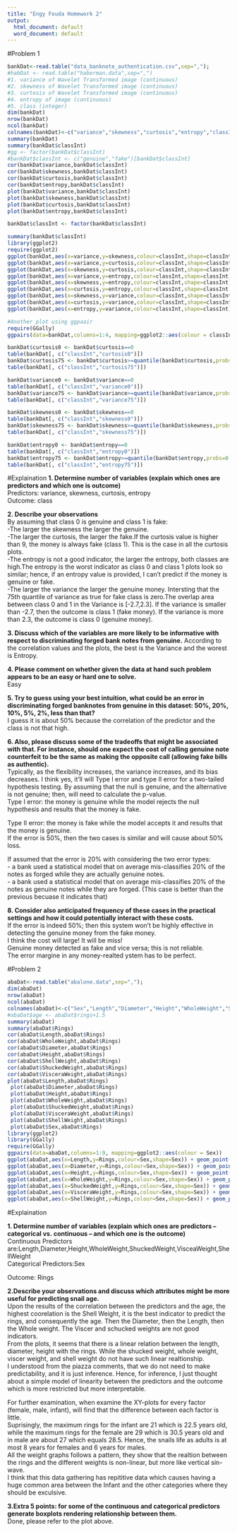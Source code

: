 ---
title: "Engy Fouda Homework 2"
output:
  html_document: default
  word_document: default
---

#Problem 1
```{r setup, eval=TRUE,include=TRUE}
bankDat<-read.table("data_banknote_authentication.csv",sep=",");
#habDat <- read.table("haberman.data",sep=",")
#1. variance of Wavelet Transformed image (continuous) 
#2. skewness of Wavelet Transformed image (continuous) 
#3. curtosis of Wavelet Transformed image (continuous) 
#4. entropy of image (continuous) 
#5. class (integer) 
dim(bankDat)
nrow(bankDat)
ncol(bankDat)
colnames(bankDat)<-c("variance","skewness","curtosis","entropy","classInt")
summary(bankDat)
summary(bankDat$classInt)
#gg <- factor(bankDat$classInt)
#bankDat$classInt <- c("genuine","fake")[bankDat$classInt]
cor(bankDat$variance,bankDat$classInt)
cor(bankDat$skewness,bankDat$classInt)
cor(bankDat$curtosis,bankDat$classInt)
cor(bankDat$entropy,bankDat$classInt)
plot(bankDat$variance,bankDat$classInt)
plot(bankDat$skewness,bankDat$classInt)
plot(bankDat$curtosis,bankDat$classInt)
plot(bankDat$entropy,bankDat$classInt)

bankDat$classInt <- factor(bankDat$classInt)

summary(bankDat$classInt)
library(ggplot2)
require(ggplot2)
ggplot(bankDat,aes(x=variance,y=skewness,colour=classInt,shape=classInt)) + geom_point() + facet_wrap(~classInt)
ggplot(bankDat,aes(x=variance,y=curtosis,colour=classInt,shape=classInt)) + geom_point() + facet_wrap(~classInt)
ggplot(bankDat,aes(x=skewness,y=curtosis,colour=classInt,shape=classInt)) + geom_point() + facet_wrap(~classInt)
ggplot(bankDat,aes(x=variance,y=entropy,colour=classInt,shape=classInt)) + geom_point() + facet_wrap(~classInt)
ggplot(bankDat,aes(x=skewness,y=entropy,colour=classInt,shape=classInt)) + geom_point() + facet_wrap(~classInt)
ggplot(bankDat,aes(x=curtosis,y=entropy,colour=classInt,shape=classInt)) + geom_point() + facet_wrap(~classInt)
ggplot(bankDat,aes(x=skewness,y=variance,colour=classInt,shape=classInt)) + geom_point() + facet_wrap(~classInt)
ggplot(bankDat,aes(x=curtosis,y=variance,colour=classInt,shape=classInt)) + geom_point() + facet_wrap(~classInt)
ggplot(bankDat,aes(x=entropy,y=variance,colour=classInt,shape=classInt)) + geom_point() + facet_wrap(~classInt)

#Another plot using ggpaair
require(GGally)
ggpairs(data=bankDat,columns=1:4, mapping=ggplot2::aes(colour = classInt))

bankDat$curtosis0 <- bankDat$curtosis==0
table(bankDat[, c("classInt","curtosis0")])
bankDat$curtosis75 <- bankDat$curtosis>=quantile(bankDat$curtosis,probs=0.75)
table(bankDat[, c("classInt","curtosis75")])

bankDat$variance0 <- bankDat$variance==0
table(bankDat[, c("classInt","variance0")])
bankDat$variance75 <- bankDat$variance>=quantile(bankDat$variance,probs=0.75)
table(bankDat[, c("classInt","variance75")])

bankDat$skewness0 <- bankDat$skewness==0
table(bankDat[, c("classInt","skewness0")])
bankDat$skewness75 <- bankDat$skewness>=quantile(bankDat$skewness,probs=0.75)
table(bankDat[, c("classInt","skewness75")])

bankDat$entropy0 <- bankDat$entropy==0
table(bankDat[, c("classInt","entropy0")])
bankDat$entropy75 <- bankDat$entropy>=quantile(bankDat$entropy,probs=0.75)
table(bankDat[, c("classInt","entropy75")])
```

#Explaination
**1.  Determine number of variables (explain which ones are predictors and which one is outcome) **  
Predictors: variance, skewness, curtosis, entropy  
Outcome: class  

**2.  Describe your observations **  
By assuming that class 0 is genuine and class 1 is fake:  
-The larger the skewness the larger the genuine.  
-The larger the curtosis, the larger the fake.If the curtosis value is higher than 9, the money is always fake (class 1). This is the case in all the curtosis plots.     
-The entropy is not a good indicator, the larger the entropy, both classes are high.The entropy is the worst indicator as class 0 and class 1 plots look so similar; hence, if an entropy value is provided, I can't predict if the money is genuine or fake.  
-The larger the variance the larger the genuine money. Intersting that the 75th quantile of  variance as true for fake class is zero.The overlap area between class 0 and 1 in the Variance is [-2.7,2.3]. If the variance is smaller than -2.7, then the outcome is class 1 (fake money). If the variance is more than 2.3, the outcome is class 0 (genuine money).  

**3.  Discuss which of the variables are more likely to be informative with respect to discriminating forged bank notes from genuine.**
According to the correlation values and the plots, the best is the Variance and the worest is Entropy.  

**4.  Please comment on whether given the data at hand such problem appears to be an easy or hard one to solve. **  
Easy  

**5.	Try to guess using your best intuition, what could be an error in discriminating forged banknotes from genuine in this dataset: 50%, 20%, 10%, 5%, 2%, less than that? **  
	I guess it is about 50% because the correlation of the predictor and the class is not that high.
	
**6.	Also, please discuss some of the tradeoffs that might be associated with that. For instance, should one expect the cost of calling genuine note counterfeit to be the same as making the opposite call (allowing fake bills as authentic). **  
Typically, as the flexibility increases, the variance increases, and its bias decreases. 
I think yes, it'll will Type I error and type II error for a two-tailed hypothesis testing.   By assuming that the null is genuine, and the alternative is not genuine; then, will need to calculate the p-value.  
Type I error: the money is genuine while the model rejects the null hypothesis and results that the money is fake.  
  
Type II error: the money is fake while the model accepts it and results that the money is genuine.  
If the error is 50%, then the two cases is similar and will cause about 50% loss.  

If assumed that the error is 20% with considering the two error types:  
- a bank used a statistical model that on average mis-classifies 20% of the notes as forged while they are actually genuine notes.  
- a bank used a statistical model that on average mis-classifies 20% of the notes as genuine notes while they are forged. (This case is better than the previous becuase it indicates that)  

**8.	Consider also anticipated frequency of these cases in the practical settings and how it could potentially interact with these costs.**  
If the error is indeed 50%; then this system won't be highly effective in detecting the genuine money from the fake money.  
I think the cost will large! It will be miss!  
Genuine money detected as fake and vice versa; this is not reliable.  
The error margine in any money-realted ystem has to be perfect.    

#Problem 2
```{r setup1, eval=TRUE,include=TRUE}
abaDat<-read.table("abalone.data",sep=",");
dim(abaDat)
nrow(abaDat)
ncol(abaDat)
colnames(abaDat)<-c("Sex","Length","Diameter","Height","WholeWeight","ShuckedWeight","VisceraWeight","ShellWeight","Rings")
#abaDat$age <- abaDat$rings+1.5
summary(abaDat)
summary(abaDat$Rings)
cor(abaDat$Length,abaDat$Rings)
cor(abaDat$WholeWeight,abaDat$Rings)
cor(abaDat$Diameter,abaDat$Rings)
cor(abaDat$Height,abaDat$Rings)
cor(abaDat$ShellWeight,abaDat$Rings)
cor(abaDat$ShuckedWeight,abaDat$Rings)
cor(abaDat$VisceraWeight,abaDat$Rings)
plot(abaDat$Length,abaDat$Rings)
 plot(abaDat$Diameter,abaDat$Rings)
 plot(abaDat$Height,abaDat$Rings)
 plot(abaDat$WholeWeight,abaDat$Rings)
 plot(abaDat$ShuckedWeight,abaDat$Rings)
 plot(abaDat$VisceraWeight,abaDat$Rings)
 plot(abaDat$ShellWeight,abaDat$Rings)
 plot(abaDat$Sex,abaDat$Rings)
library(ggplot2)
library(GGally)
require(GGally)
ggpairs(data=abaDat,columns=1:9, mapping=ggplot2::aes(colour = Sex))
ggplot(abaDat,aes(x=Length,y=Rings,colour=Sex,shape=Sex)) + geom_point() + facet_wrap(~Sex)
ggplot(abaDat,aes(x=Diameter,y=Rings,colour=Sex,shape=Sex)) + geom_point() + facet_wrap(~Sex)
ggplot(abaDat,aes(x=Height,y=Rings,colour=Sex,shape=Sex)) + geom_point() + facet_wrap(~Sex)
ggplot(abaDat,aes(x=WholeWeight,y=Rings,colour=Sex,shape=Sex)) + geom_point() + facet_wrap(~Sex)
ggplot(abaDat,aes(x=ShuckedWeight,y=Rings,colour=Sex,shape=Sex)) + geom_point() + facet_wrap(~Sex)
ggplot(abaDat,aes(x=VisceraWeight,y=Rings,colour=Sex,shape=Sex)) + geom_point() + facet_wrap(~Sex)
ggplot(abaDat,aes(x=ShellWeight,y=Rings,colour=Sex,shape=Sex)) + geom_point() + facet_wrap(~Sex)

```

#Explaination

 **1. Determine number of variables (explain which ones are predictors -- categorical vs. continuous -- and which one is the outcome) **  
 Continuous Predictors are:Length,Diameter,Height,WholeWeight,ShuckedWeight,VisceaWeight,ShellWeight  
Categorical Predictors:Sex  
     
 Outcome: Rings  
   
 **2.Describe your observations and discuss which attributes might be more useful for predicting snail age.**  
 Upon the results of the correlation between the predictors and the age, the highest coorelation is the Shell Weight, it is the best indicator to predict the rings, and consequently the age. Then the Diameter, then the Length, then the Whole weight. The Viscer and schucked weights are not good indicators.  
From the plots, it seems that there is a linear relation between the length, diameter, height with the rings. While the shucked weight, whole weight, viscer weight, and shell weight do not have such linear realtionship.  
I understood from the piazza comments, that we do not need to make predictability, and it is just inference. Hence, for inference, I just thought about a simple model of linearity between the predictors and the outcome which is more restricted but more interpretable. 
  
For further examination, when examine the XY-plots for every factor (female, male, infant), will find that the difference between each factor is little.  
Suprisingly, the maximum rings for the infant are 21 which is 22.5 years old, while the maximum rings for the female are 29 which is 30.5 years old and in male are about 27 which equals 28.5. Hence, the snails life as adults is at most 8 years for females and 6 years for males.  
All the weight graphs follows a pattern, they show that the realtion between the rings and the different weights is non-linear, but more like vertical sin-wave.  
I think that this data gathering has repititive data which causes having a huge common area between the Infant and the other categories where they should be exculsive.  

**3.Extra 5 points: for some of the continuous and categorical predictors generate boxplots rendering relationship between them.**  
Done, please refer to the plot above.